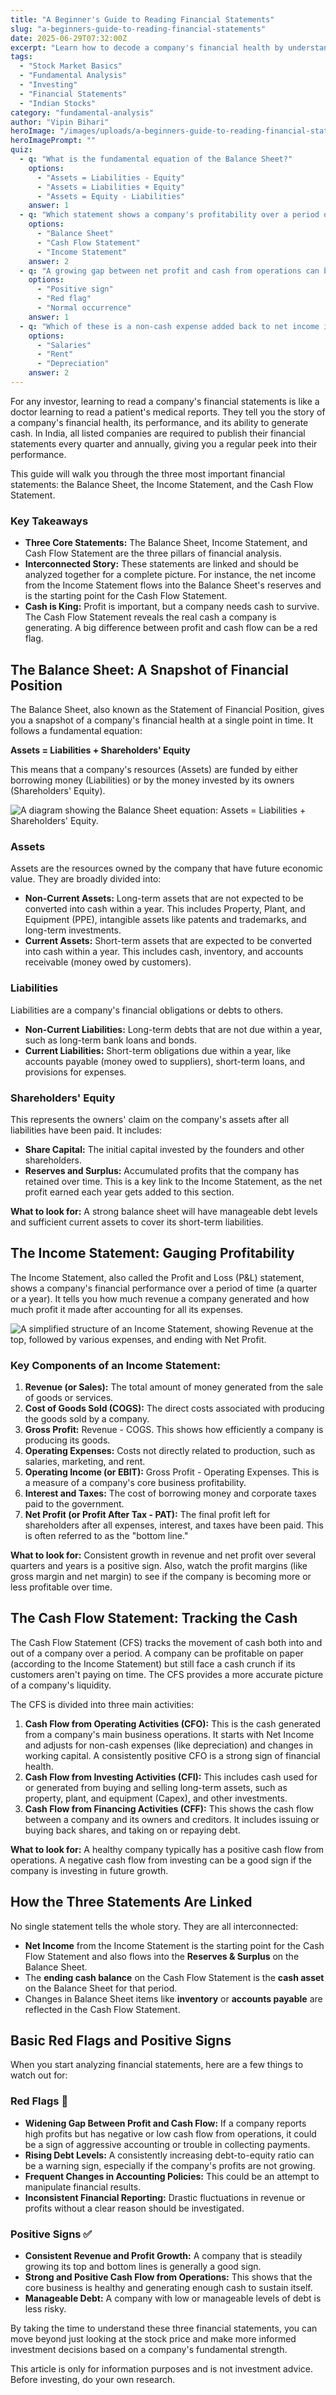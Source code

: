 ```yaml
---
title: "A Beginner's Guide to Reading Financial Statements"
slug: "a-beginners-guide-to-reading-financial-statements"
date: 2025-06-29T07:32:00Z
excerpt: "Learn how to decode a company's financial health by understanding the three key financial statements: the Balance Sheet, Income Statement, and Cash Flow Statement. This guide is for beginner to intermediate investors in India."
tags:
  - "Stock Market Basics"
  - "Fundamental Analysis"
  - "Investing"
  - "Financial Statements"
  - "Indian Stocks"
category: "fundamental-analysis"
author: "Vipin Bihari"
heroImage: "/images/uploads/a-beginners-guide-to-reading-financial-statements/hero-image.jpg"
heroImagePrompt: ""
quiz:
  - q: "What is the fundamental equation of the Balance Sheet?"
    options:
      - "Assets = Liabilities - Equity"
      - "Assets = Liabilities + Equity"
      - "Assets = Equity - Liabilities"
    answer: 1
  - q: "Which statement shows a company's profitability over a period of time?"
    options:
      - "Balance Sheet"
      - "Cash Flow Statement"
      - "Income Statement"
    answer: 2
  - q: "A growing gap between net profit and cash from operations can be a..."
    options:
      - "Positive sign"
      - "Red flag"
      - "Normal occurrence"
    answer: 1
  - q: "Which of these is a non-cash expense added back to net income in the Cash Flow Statement?"
    options:
      - "Salaries"
      - "Rent"
      - "Depreciation"
    answer: 2
---
```


For any investor, learning to read a company's financial statements is like a doctor learning to read a patient's medical reports. They tell you the story of a company's financial health, its performance, and its ability to generate cash. In India, all listed companies are required to publish their financial statements every quarter and annually, giving you a regular peek into their performance.

This guide will walk you through the three most important financial statements: the Balance Sheet, the Income Statement, and the Cash Flow Statement.

### Key Takeaways

*   **Three Core Statements:** The Balance Sheet, Income Statement, and Cash Flow Statement are the three pillars of financial analysis.
*   **Interconnected Story:** These statements are linked and should be analyzed together for a complete picture. For instance, the net income from the Income Statement flows into the Balance Sheet's reserves and is the starting point for the Cash Flow Statement.
*   **Cash is King:** Profit is important, but a company needs cash to survive. The Cash Flow Statement reveals the real cash a company is generating. A big difference between profit and cash flow can be a red flag.

## The Balance Sheet: A Snapshot of Financial Position

The Balance Sheet, also known as the Statement of Financial Position, gives you a snapshot of a company's financial health at a single point in time. It follows a fundamental equation:

**Assets = Liabilities + Shareholders' Equity**

This means that a company's resources (Assets) are funded by either borrowing money (Liabilities) or by the money invested by its owners (Shareholders' Equity).

![A diagram showing the Balance Sheet equation: Assets = Liabilities + Shareholders' Equity.](/images/uploads/a-beginners-guide-to-reading-financial-statements/balance-sheet-equation.png)

### Assets

Assets are the resources owned by the company that have future economic value. They are broadly divided into:

*   **Non-Current Assets:** Long-term assets that are not expected to be converted into cash within a year. This includes Property, Plant, and Equipment (PPE), intangible assets like patents and trademarks, and long-term investments.
*   **Current Assets:** Short-term assets that are expected to be converted into cash within a year. This includes cash, inventory, and accounts receivable (money owed by customers).

### Liabilities

Liabilities are a company's financial obligations or debts to others.

*   **Non-Current Liabilities:** Long-term debts that are not due within a year, such as long-term bank loans and bonds.
*   **Current Liabilities:** Short-term obligations due within a year, like accounts payable (money owed to suppliers), short-term loans, and provisions for expenses.

### Shareholders' Equity

This represents the owners' claim on the company's assets after all liabilities have been paid. It includes:

*   **Share Capital:** The initial capital invested by the founders and other shareholders.
*   **Reserves and Surplus:** Accumulated profits that the company has retained over time. This is a key link to the Income Statement, as the net profit earned each year gets added to this section.

**What to look for:** A strong balance sheet will have manageable debt levels and sufficient current assets to cover its short-term liabilities.

## The Income Statement: Gauging Profitability

The Income Statement, also called the Profit and Loss (P&L) statement, shows a company's financial performance over a period of time (a quarter or a year). It tells you how much revenue a company generated and how much profit it made after accounting for all its expenses.

![A simplified structure of an Income Statement, showing Revenue at the top, followed by various expenses, and ending with Net Profit.](/images/uploads/a-beginners-guide-to-reading-financial-statements/income-statement-structure.png)

### Key Components of an Income Statement:

1.  **Revenue (or Sales):** The total amount of money generated from the sale of goods or services.
2.  **Cost of Goods Sold (COGS):** The direct costs associated with producing the goods sold by a company.
3.  **Gross Profit:** Revenue - COGS. This shows how efficiently a company is producing its goods.
4.  **Operating Expenses:** Costs not directly related to production, such as salaries, marketing, and rent.
5.  **Operating Income (or EBIT):** Gross Profit - Operating Expenses. This is a measure of a company's core business profitability.
6.  **Interest and Taxes:** The cost of borrowing money and corporate taxes paid to the government.
7.  **Net Profit (or Profit After Tax - PAT):** The final profit left for shareholders after all expenses, interest, and taxes have been paid. This is often referred to as the "bottom line."

**What to look for:** Consistent growth in revenue and net profit over several quarters and years is a positive sign. Also, watch the profit margins (like gross margin and net margin) to see if the company is becoming more or less profitable over time.

## The Cash Flow Statement: Tracking the Cash

The Cash Flow Statement (CFS) tracks the movement of cash both into and out of a company over a period. A company can be profitable on paper (according to the Income Statement) but still face a cash crunch if its customers aren't paying on time. The CFS provides a more accurate picture of a company's liquidity.

The CFS is divided into three main activities:

1.  **Cash Flow from Operating Activities (CFO):** This is the cash generated from a company's main business operations. It starts with Net Income and adjusts for non-cash expenses (like depreciation) and changes in working capital. A consistently positive CFO is a strong sign of financial health.
2.  **Cash Flow from Investing Activities (CFI):** This includes cash used for or generated from buying and selling long-term assets, such as property, plant, and equipment (Capex), and other investments.
3.  **Cash Flow from Financing Activities (CFF):** This shows the cash flow between a company and its owners and creditors. It includes issuing or buying back shares, and taking on or repaying debt.

**What to look for:** A healthy company typically has a positive cash flow from operations. A negative cash flow from investing can be a good sign if the company is investing in future growth.

## How the Three Statements Are Linked

No single statement tells the whole story. They are all interconnected:

*   **Net Income** from the Income Statement is the starting point for the Cash Flow Statement and also flows into the **Reserves & Surplus** on the Balance Sheet.
*   The **ending cash balance** on the Cash Flow Statement is the **cash asset** on the Balance Sheet for that period.
*   Changes in Balance Sheet items like **inventory** or **accounts payable** are reflected in the Cash Flow Statement.

## Basic Red Flags and Positive Signs

When you start analyzing financial statements, here are a few things to watch out for:

### Red Flags 🚩

*   **Widening Gap Between Profit and Cash Flow:** If a company reports high profits but has negative or low cash flow from operations, it could be a sign of aggressive accounting or trouble in collecting payments.
*   **Rising Debt Levels:** A consistently increasing debt-to-equity ratio can be a warning sign, especially if the company's profits are not growing.
*   **Frequent Changes in Accounting Policies:** This could be an attempt to manipulate financial results.
*   **Inconsistent Financial Reporting:** Drastic fluctuations in revenue or profits without a clear reason should be investigated.

### Positive Signs ✅

*   **Consistent Revenue and Profit Growth:** A company that is steadily growing its top and bottom lines is generally a good sign.
*   **Strong and Positive Cash Flow from Operations:** This shows that the core business is healthy and generating enough cash to sustain itself.
*   **Manageable Debt:** A company with low or manageable levels of debt is less risky.

By taking the time to understand these three financial statements, you can move beyond just looking at the stock price and make more informed investment decisions based on a company's fundamental strength.

This article is only for information purposes and is not investment advice. Before investing, do your own research.